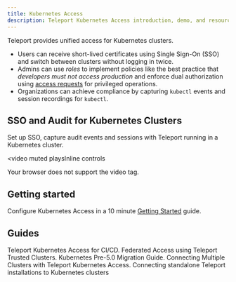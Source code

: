 ```yaml
---
title: Kubernetes Access
description: Teleport Kubernetes Access introduction, demo, and resources.
---
```


Teleport provides unified access for Kubernetes clusters.

- Users can receive short-lived certificates using Single Sign-On (SSO) and switch between clusters without logging in twice.
- Admins can use *roles* to implement policies like the best practice that *developers must not access production* and enforce dual authorization using [access requests](../enterprise/workflow/index.mdx) for privileged operations.
- Organizations can achieve compliance by capturing `kubectl` events and session recordings for `kubectl`.

## SSO and Audit for Kubernetes Clusters

Set up SSO, capture audit events and sessions with Teleport running in a Kubernetes cluster.

<video
  muted
  playsInline
  controls
>
  <source
    src="https://goteleport.com/teleport/videos/kubernetes-access/kubelogin.mp4"
    type="video/mp4"
  />

  <source
    src="https://goteleport.com/teleport/videos/kubernetes-access/kubelogin.webm"
    type="video/webm"
  />

  Your browser does not support the video tag.
</video>

## Getting started

Configure Kubernetes Access in a 10 minute [Getting Started](./getting-started.mdx) guide.

## Guides

<TileSet>
  <Tile icon="kubernetes" title="Teleport Kubernetes Access for CI/CD" href="./guides/cicd.mdx">
    Teleport Kubernetes Access for CI/CD.
  </Tile>
  <Tile icon="kubernetes" title="Teleport Kubernetes Access and Trusted Clusters" href="./guides/federation.mdx">
    Federated Access using Teleport Trusted Clusters.
  </Tile>
  <Tile icon="kubernetes" title="Kubernetes Migration Guide" href="./guides/migration.mdx">
    Kubernetes Pre-5.0 Migration Guide.
  </Tile>
  <Tile icon="kubernetes" title="Kubernetes Access Multiple Clusters" href="./guides/multiple-clusters.mdx">
    Connecting Multiple Clusters with Teleport Kubernetes Access.
  </Tile>
  <Tile icon="kubernetes" title="Kubernetes Access from standalone Teleport" href="./guides/standalone-teleport.mdx">
    Connecting standalone Teleport installations to Kubernetes clusters
  </Tile>
</TileSet>
